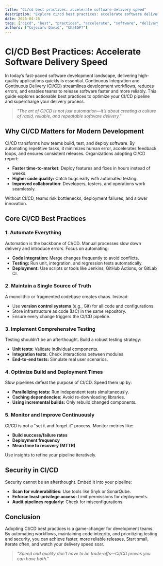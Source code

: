 ```yaml
---
title: "Ci/cd best practices: accelerate software delivery speed"
description: "Explore ci/cd best practices: accelerate software delivery speed in this detailed guide, offering insights, strategies, and practical tips to enhance your understanding and application of the topic."
date: 2025-04-26
tags: ["cicd", "best", "practices", "accelerate", "software", "delivery", "speed"]
authors: ["Cojocaru David", "ChatGPT"]
---
```


# CI/CD Best Practices: Accelerate Software Delivery Speed

In today’s fast-paced software development landscape, delivering high-quality applications quickly is essential. Continuous Integration and Continuous Delivery (CI/CD) streamlines development workflows, reduces errors, and enables teams to release software faster and more reliably. This guide explores actionable best practices to optimize your CI/CD pipeline and supercharge your delivery process.

> *"The art of CI/CD is not just automation—it’s about creating a culture of rapid, reliable, and repeatable software delivery."*

## Why CI/CD Matters for Modern Development

CI/CD transforms how teams build, test, and deploy software. By automating repetitive tasks, it minimizes human error, accelerates feedback loops, and ensures consistent releases. Organizations adopting CI/CD report:

*   **Faster time-to-market:** Deploy features and fixes in hours instead of weeks.
*   **Higher code quality:** Catch bugs early with automated testing.
*   **Improved collaboration:** Developers, testers, and operations work seamlessly.

Without CI/CD, teams risk bottlenecks, deployment failures, and slower innovation.

## Core CI/CD Best Practices

### 1. Automate Everything

Automation is the backbone of CI/CD. Manual processes slow down delivery and introduce errors. Focus on automating:

*   **Code integration:** Merge changes frequently to avoid conflicts.
*   **Testing:** Run unit, integration, and regression tests automatically.
*   **Deployment:** Use scripts or tools like Jenkins, GitHub Actions, or GitLab CI.

### 2. Maintain a Single Source of Truth

A monolithic or fragmented codebase creates chaos. Instead:

*   Use **version control systems** (e.g., Git) for all code and configurations.
*   Store infrastructure as code (IaC) in the same repository.
*   Ensure every change triggers the CI/CD pipeline.

### 3. Implement Comprehensive Testing

Testing shouldn’t be an afterthought. Build a robust testing strategy:

*   **Unit tests:** Validate individual components.
*   **Integration tests:** Check interactions between modules.
*   **End-to-end tests:** Simulate real user scenarios.

### 4. Optimize Build and Deployment Times

Slow pipelines defeat the purpose of CI/CD. Speed them up by:

*   **Parallelizing tests:** Run independent tests simultaneously.
*   **Caching dependencies:** Avoid re-downloading libraries.
*   **Using incremental builds:** Only rebuild changed components.

### 5. Monitor and Improve Continuously

CI/CD is not a "set it and forget it" process. Monitor metrics like:

*   **Build success/failure rates**
*   **Deployment frequency**
*   **Mean time to recovery (MTTR)**

Use insights to refine your pipeline iteratively.

## Security in CI/CD

Security cannot be an afterthought. Embed it into your pipeline:

*   **Scan for vulnerabilities:** Use tools like Snyk or SonarQube.
*   **Enforce least-privilege access:** Limit permissions for deployments.
*   **Audit pipelines regularly:** Check for misconfigurations.

## Conclusion

Adopting CI/CD best practices is a game-changer for development teams. By automating workflows, maintaining code integrity, and prioritizing testing and security, you can achieve faster, more reliable releases. Start small, iterate often, and watch your delivery speed soar.

> *"Speed and quality don’t have to be trade-offs—CI/CD proves you can have both."*
